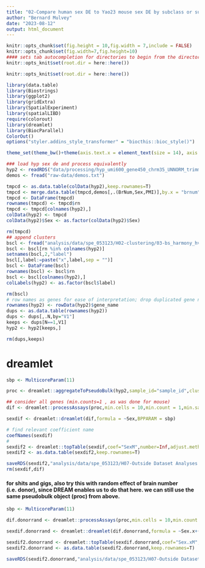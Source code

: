 ```yaml
---
title: "02-Compare human sex DE to Yao23 mouse sex DE by subclass or supertype"
author: "Bernard Mulvey"
date: "2023-08-12"
output: html_document
---
```


```r
knitr::opts_chunk$set(fig.height = 10,fig.width = 7,include = FALSE)
knitr::opts_chunk$set(fig.width=7,fig.height=10)
#### sets tab autocompletion for directories to begin from the directory containing the .Rproj session, instead of the script's directory if different
knitr::opts_knit$set(root.dir = here::here())

knitr::opts_knit$set(root.dir = here::here())

library(data.table)
library(Biostrings)
library(ggplot2)
library(gridExtra)
library(SpatialExperiment)
library(spatialLIBD)
require(colorout)
library(dreamlet)
library(BiocParallel)
ColorOut()
options("styler.addins_style_transformer" = "biocthis::bioc_style()")

theme_set(theme_bw()+theme(axis.text.x = element_text(size = 14), axis.title.x = element_text(size = 16), axis.text.y = element_text(size = 14), axis.title.y = element_text(size =16), plot.title = element_text(size = 20,hjust=0.5), strip.text = element_text(size=18), legend.text = element_text(size=10), legend.title = element_text(size=11,hjust=0.5)))
```

```r
### load hyp sex de and process equivalently
hyp2 <- readRDS("data/processing/hyp_umi600_gene450_chrm35_UNNORM_trimmedD07-075_B1_rotsAndMirrors.RDS")
demos <- fread("raw-data/demos.txt")

tmpcd <- as.data.table(colData(hyp2),keep.rownames=T)
tmpcd <- merge.data.table(tmpcd,demos[,.(BrNum,Sex,PMI)],by.x = "brnum",by.y="BrNum")
tmpcd <- DataFrame(tmpcd)
rownames(tmpcd) <- tmpcd$rn
tmpcd <- tmpcd[colnames(hyp2),]
colData(hyp2) <- tmpcd
colData(hyp2)$Sex <- as.factor(colData(hyp2)$Sex)

rm(tmpcd)
## append clusters
bscl <- fread("analysis/data/spe_053123/H02-clustering/03-bs_harmony_hvg1020_nnsvg1020_9-15-20-31_out/BSpace_Harmony_nnsvg10pctile_15.txt")
bscl <- bscl[rn %in% colnames(hyp2)]
setnames(bscl,2,"label")
bscl[,label:=paste("x",label,sep = "")]
bscl <- DataFrame(bscl)
rownames(bscl) <- bscl$rn
bscl <- bscl[colnames(hyp2),]
colLabels(hyp2) <- as.factor(bscl$label)

rm(bscl)
# row names as genes for ease of interpretation; drop duplicated gene names
rownames(hyp2) <- rowData(hyp2)$gene_name
dups <- as.data.table(rownames(hyp2))
dups <- dups[,.N,by="V1"]
keeps <- dups[N==1,V1]
hyp2 <- hyp2[keeps,]

rm(dups,keeps)
```



# dreamlet
```r
sbp <- MulticoreParam(11)

proc <- dreamlet::aggregateToPseudoBulk(hyp2,sample_id="sample_id",cluster_id = "label",BPPARAM = sbp)

## consider all genes (min.counts=1 , as was done for mouse)
dif <- dreamlet::processAssays(proc,min.cells = 10,min.count = 1,min.samples = 4,min.prop = 0.4,normalize.method = "TMM",useCountsWeights = T,BPPARAM = sbp,formula = ~Sex)

sexdif <- dreamlet::dreamlet(dif,formula = ~Sex,BPPARAM = sbp)

# find relevant coefficient name
coefNames(sexdif)
#
sexdif2 <- dreamlet::topTable(sexdif,coef="SexM",number=Inf,adjust.method ="BH")
sexdif2 <- as.data.table(sexdif2,keep.rownames=T)

saveRDS(sexdif2,"analysis/data/spe_053123/H07-Outside Dataset Analyses and Comparisons/spatialHYP_dreamletSexDE.RDS")
rm(sexdif,dif)
```


#### for shits and gigs, also try this with random effect of brain number (i.e. donor), since DREAM enables us to do that here. we can still use the same pseudobulk object (proc) from above.
```r
sbp <- MulticoreParam(11)

dif.donorrand <- dreamlet::processAssays(proc,min.cells = 10,min.count = 1,min.samples = 4,min.prop = 0.4,normalize.method = "TMM",useCountsWeights = T,BPPARAM = sbp,formula = ~Sex.x+(1|brnum))

sexdif.donorrand <- dreamlet::dreamlet(dif.donorrand,formula = ~Sex.x+(1|brnum),BPPARAM = sbp)

sexdif2.donorrand <- dreamlet::topTable(sexdif.donorrand,coef="Sex.xM",number=Inf,adjust.method ="BH")
sexdif2.donorrand <- as.data.table(sexdif2.donorrand,keep.rownames=T)

saveRDS(sexdif2.donorrand,"analysis/data/spe_053123/H07-Outside Dataset Analyses and Comparisons/spatialHYP_dreamletSexDE_brnum-as-random-effect-inDEmodel.RDS")
```

